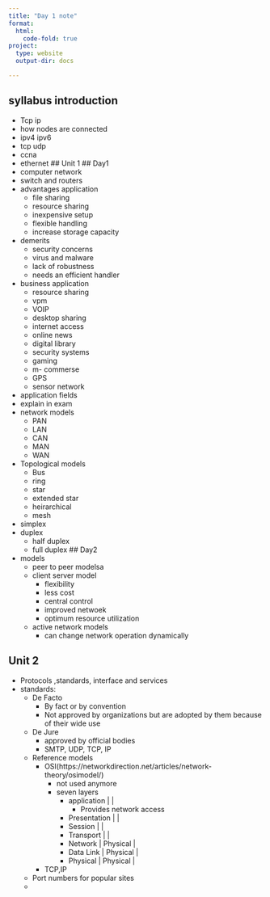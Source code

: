 ```yaml
---
title: "Day 1 note"
format:
  html:
    code-fold: true
project:
  type: website
  output-dir: docs

---
```

## syllabus introduction
  - Tcp ip
  - how nodes are connected
  - ipv4 ipv6
  - tcp udp
  - ccna
  - ethernet
## Unit 1
## Day1
  - computer network
  - switch and routers
  - advantages application
    - file sharing
    - resource sharing
    - inexpensive setup
    - flexible handling
    - increase storage capacity
  - demerits
    - security concerns
    - virus and malware
    - lack of robustness
    - needs an efficient handler
  - business application
    - resource sharing
    - vpm
    - VOIP
    - desktop sharing
    - internet access
    - online news
    - digital library
    - security systems
    - gaming
    - m- commerse
    - GPS
    - sensor network
  - application fields
   - explain in exam
  - network models
    - PAN
    - LAN
    - CAN
    - MAN
    - WAN
  - Topological models
    - Bus
    - ring
    - star
    - extended star
    - heirarchical
    - mesh 
  - simplex
  - duplex 
    - half duplex
    - full duplex
## Day2
  - models
    - peer to peer modelsa
    - client server model 
      - flexibility
      - less cost
      - central control
      - improved netwoek
      - optimum resource utilization

    - active network models
      - can change network operation dynamically
  
## Unit 2
  - Protocols ,standards, interface and services
- standards:
  - De Facto 
    - By fact or by convention
    - Not approved by organizations but are adopted by them because of their wide use

  - De Jure
    - approved by official bodies
    - SMTP, UDP, TCP, IP
  - Reference models
    - OSI(https://networkdirection.net/articles/network-theory/osimodel/)
      - not used anymore
      - seven layers 
        - application   |          |
          - Provides network access
        - Presentation  |          |
         - Session      |          |
        - Transport     |          |
        - Network       | Physical |
        - Data Link     | Physical |
        - Physical      | Physical |
    - TCP,IP
  - Port numbers for popular sites 
  -
